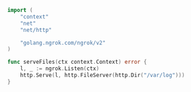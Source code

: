 ```go
import (
	"context"
	"net"
	"net/http"

	"golang.ngrok.com/ngrok/v2"
)

func serveFiles(ctx context.Context) error {
	l, _ := ngrok.Listen(ctx)
	http.Serve(l, http.FileServer(http.Dir("/var/log")))
}
```
